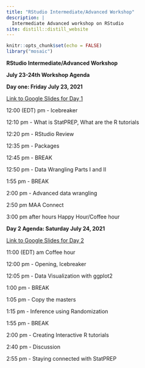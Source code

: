 ```yaml
---
title: "RStudio Intermediate/Advanced Workshop"
description: |
  Intermediate Advanced workshop on RStudio
site: distill::distill_website
---
```


```r
knitr::opts_chunk$set(echo = FALSE)
library("mosaic")
```


**RStudio Intermediate/Advanced Workshop**

**July 23-24th  Workshop Agenda **

**Day one: Friday July 23, 2021**

[Link to Google Slides for Day 1](https://docs.google.com/presentation/d/1X6u_NYmOVMRCqgV3LnubeXIKRWdFRk4AB_WM04uMK9s/edit?usp=sharing)

12:00 (EDT) pm - Icebreaker

12:10 pm - What is StatPREP, What are the R tutorials

12:20 pm - RStudio Review 

12:35 pm - Packages

12:45 pm - BREAK

12:50 pm - Data Wrangling Parts I and II

1:55 pm - BREAK

2:00 pm - Advanced data wrangling 

2:50 pm MAA Connect

3:00 pm after hours Happy Hour/Coffee hour

**Day 2 Agenda:  Saturday July 24, 2021**

[Link to Google Slides for Day 2](https://docs.google.com/presentation/d/1evn8GgmJ1hwBT-b9kQ2bmVvhxASePMzS_PEtEy6NLbo/edit?usp=sharing)

11:00 (EDT) am  Coffee hour

12:00 pm - Opening, Icebreaker

12:05 pm -  Data Visualization with ggplot2 

1:00 pm - BREAK

1:05 pm - Copy the masters

1:15 pm - Inference using Randomization

1:55 pm - BREAK

2:00 pm - Creating Interactive R tutorials

2:40 pm - Discussion 

2:55 pm -  Staying connected with StatPREP
